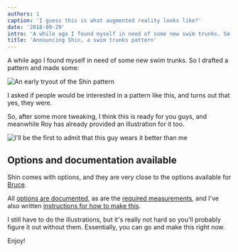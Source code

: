 ```yaml
---
authors: 1
caption: 'I guess this is what augmented reality looks like?'
date: '2018-09-29'
intro: 'A while ago I found myself in need of some new swim trunks. So I drafted a pattern and made some:'
title: 'Announcing Shin, a swim trunks pattern'
---
```


A while ago I found myself in need of some new swim trunks. So I drafted a
pattern and made some:

<!-- truncate -->

![An early tryout of the Shin
pattern](https://posts.freesewing.org/uploads/sample_0437fef846.jpg)

I asked if people would be interested in a pattern like this, and turns out
that yes, they were.

So, after some more tweaking, I think this is ready for you guys, and meanwhile
Roy has already provided an illustration for it too.

![I'll be the first to admit that this guy wears it better than
me](https://posts.freesewing.org/uploads/shin_0dc5fdd06d.jpg)

## Options and documentation available

Shin comes with options, and they are very close to the options available for
[Bruce](/designs/bruce).

All [options are documented](/docs/designs/shin/options), as are the [required
measurements](/docs/designs/shin#measurements), and I've also written
[instructions for how to make this](/docs/designs/shin/instructions).

I still have to do the illustrations, but it's really not hard so you'll
probably figure it out without them. Essentially, you can go and make this
right now.

Enjoy!
